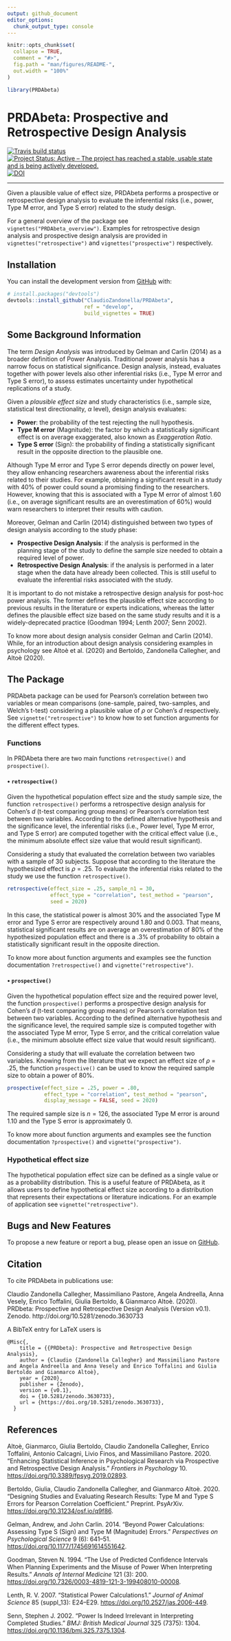 ```yaml
---
output: github_document
editor_options: 
  chunk_output_type: console
---
```


<!-- README.md is generated from README.Rmd. Please edit that file -->

```r
knitr::opts_chunk$set(
  collapse = TRUE,
  comment = "#>",
  fig.path = "man/figures/README-",
  out.width = "100%"
)

library(PRDAbeta)
```

# PRDAbeta: Prospective and Retrospective Design Analysis

<!-- badges: start -->
[![Travis build status](https://travis-ci.org/ClaudioZandonella/PRDA_beta.svg?branch=develop)](https://travis-ci.org/ClaudioZandonella/PRDA_beta)
[![Project Status: Active – The project has reached a stable, usable state and is being actively developed.](https://www.repostatus.org/badges/latest/active.svg)](https://www.repostatus.org/#active)
[![DOI](https://zenodo.org/badge/DOI/10.5281/zenodo.3630733.svg)](https://doi.org/10.5281/zenodo.3630733)
<hr>
<!-- badges: end -->

Given a plausible value of effect size, PRDAbeta performs a prospective or retrospective design analysis to evaluate the inferential risks (i.e., power, Type M error, and Type S error) related to the study design. 

For a general overview of the package see `vignettes("PRDAbeta_overview")`.
Examples for retrospective design analysis and prospective design analysis are provided in `vignettes("retrospective")` and `vignettes("prospective")` respectively.

## Installation

<!-- You can install the released version of PRDAbeta from [CRAN](https://CRAN.R-project.org) with: -->

<!-- ``` r -->
<!-- install.packages("PRDAbeta") -->
<!-- ``` -->

<!-- And the development version from [GitHub](https://github.com/) with: -->

You can install the development version from [GitHub](https://github.com/ClaudioZandonella/PRDAbeta/tree/develop) with:

``` r
# install.packages("devtools")
devtools::install_github("ClaudioZandonella/PRDAbeta",
                         ref = "develop",
                         build_vignettes = TRUE)
```




## Some Background Information

The term *Design Analysis* was introduced by Gelman and Carlin (2014) as a broader definition of Power Analysis. Traditional power analysis has a narrow focus on statistical significance. Design analysis, instead, evaluates together with power levels also other inferential risks (i.e., Type M error and Type S error), to assess estimates uncertainty under hypothetical replications of a study.

Given a *plausible effect size* and study characteristics (i.e., sample size, statistical test directionality, $\alpha$ level), design analysis evaluates:

- **Power**: the probability of the test rejecting the null hypothesis.
- **Type M error** (Magnitude): the factor by which a statistically significant effect is on average exaggerated, also known as *Exaggeration Ratio*.
- **Type S error** (Sign): the probability of finding a statistically significant result in the opposite direction to the plausible one.

Although Type M error and Type S error depends directly on power level, they allow enhancing researchers awareness about the inferential risks related to their studies. For example, obtaining a  significant result in a study with 40% of power could sound a promising finding to the researchers. However, knowing that this is associated with a Type M error of almost 1.60 (i.e., on average significant results are an overestimation of 60%) would warn researchers to interpret their results with caution.

Moreover, Gelman and Carlin (2014) distinguished between two types of design analysis according to the study phase:

- **Prospective Design Analysis**: if the analysis is performed in the planning stage of the study to define the sample size needed to obtain a required level of power.
- **Retrospective Design Analysis**: if the analysis is performed in a later stage when the data have already been collected. This is still useful to evaluate the inferential risks associated with the study.

It is important to do not mistake a retrospective design analysis for post-hoc power analysis. The former defines the plausible effect size according to previous results in the literature or experts indications, whereas the latter defines the plausible effect size based on the same study results and it is a widely-deprecated practice (Goodman 1994; Lenth 2007; Senn 2002).

To know more about design analysis consider Gelman and Carlin (2014). While, for an introduction about design analysis considering examples in psychology see Altoè et al. (2020) and Bertoldo, Zandonella Callegher, and Altoè (2020).


## The Package

PRDAbeta package can be used for Pearson's correlation between two variables or mean comparisons (one-sample, paired, two-samples, and Welch's t-test) considering a plausible value of *&rho;* or Cohen's *d* respectively. See `vignette("retrospective")` to know how to set function arguments for the different effect types. 


### Functions

In PRDAbeta there are two main functions `retrospective()` and `prospective()`.

#### &#8226; `retrospective()`

Given the hypothetical population effect size and the study sample size, the function `retrospective()` performs a retrospective design analysis for Cohen's *d* (t-test comparing group means) or Pearson's correlation test between two variables. According to the defined alternative hypothesis and the significance level, the inferential risks (i.e., Power level, Type M error, and Type S error) are computed together with the critical effect value (i.e., the minimum absolute effect size value that would result significant).

Considering a study that evaluated the correlation between two variables with a sample of 30 subjects. Suppose that according to the literature the hypothesized effect is *&rho;* = .25. To evaluate the inferential risks related to the study we use the function `retrospective()`.

```r
retrospective(effect_size = .25, sample_n1 = 30,
              effect_type = "correlation", test_method = "pearson",
              seed = 2020)
```

In this case, the statistical power is almost 30% and the associated Type M error and Type S error are respectively around 1.80 and 0.003. That means, statistical significant results are on average an overestimation of 80% of the hypothesized population effect and there is a .3% of probability to obtain a statistically significant result in the opposite direction.

To know more about function arguments and examples see the function documentation `?retrospective()` and  `vignette("retrospective")`.

#### &#8226; `prospective()`

Given the hypothetical population effect size and the required power level, the function `prospective()` performs a prospective design analysis for Cohen's *d* (t-test comparing group means) or Pearson's correlation test between two variables. According to the defined alternative hypothesis and the significance level, the required sample size is computed together with the associated Type M error, Type S error, and the critical correlation value (i.e., the minimum absolute effect size value that would result significant).  

Considering a study that will evaluate the correlation between two variables. Knowing from the literature that we expect an effect size of *&rho;* = .25, the function `prospective()` can be used to know the required sample size to obtain a power of 80%. 
```r
prospective(effect_size = .25, power = .80, 
            effect_type = "correlation", test_method = "pearson",
            display_message = FALSE, seed = 2020)
```

The required sample size is $n=126$, the associated Type M error is  around 1.10 and the Type S error is approximately 0. 

To know more about function arguments and examples see the function documentation `?prospective()` and `vignette("prospective")`.

### Hypothetical effect size

The hypothetical population effect size can be defined as a single value or as a probability distribution. This is a useful feature of PRDAbeta, as it allows users to define hypothetical effect size according to a distribution that represents their expectations or literature indications. For an example of application see `vignette("retrospective")`.

## Bugs and New Features

To propose a new feature or report a bug, please open an issue on [GitHub](https://github.com/ClaudioZandonella/PRDAbeta/issues).

## Citation

To cite PRDAbeta in publications use:

Claudio Zandonella Callegher, Massimiliano Pastore, Angela Andreella, Anna Vesely, Enrico Toffalini, Giulia Bertoldo, & Gianmarco Altoè. (2020).  PRDbeta: Prospective and Retrospective Design Analysis (Version v0.1). Zenodo. http://doi.org/10.5281/zenodo.3630733

A BibTeX entry for LaTeX users is
```{}
@Misc{,
    title = {{PRDbeta}: Prospective and Retrospective Design Analysis},
    author = {Claudio {Zandonella Callegher} and Massimiliano Pastore and Angela Andreella and Anna Vesely and Enrico Toffalini and Giulia Bertoldo and Gianmarco Altoè},
    year = {2020},
    publisher = {Zenodo},
    version = {v0.1},
    doi = {10.5281/zenodo.3630733},
    url = {https://doi.org/10.5281/zenodo.3630733},
  }
```

## References

Altoè, Gianmarco, Giulia Bertoldo, Claudio Zandonella Callegher, Enrico Toffalini, Antonio Calcagnì, Livio Finos, and Massimiliano Pastore. 2020. “Enhancing Statistical Inference in Psychological Research via Prospective and Retrospective Design Analysis.” <em>Frontiers in Psychology</em> 10. <a href="https://doi.org/10.3389/fpsyg.2019.02893">https://doi.org/10.3389/fpsyg.2019.02893</a>.

Bertoldo, Giulia, Claudio Zandonella Callegher, and Gianmarco Altoè. 2020. “Designing Studies and Evaluating Research Results: Type M and Type S Errors for Pearson Correlation Coefficient.” Preprint. PsyArXiv. <a href="https://doi.org/10.31234/osf.io/q9f86">https://doi.org/10.31234/osf.io/q9f86</a>.

Gelman, Andrew, and John Carlin. 2014. “Beyond Power Calculations: Assessing Type S (Sign) and Type M (Magnitude) Errors.” <em>Perspectives on Psychological Science</em> 9 (6): 641–51. <a href="https://doi.org/10.1177/1745691614551642">https://doi.org/10.1177/1745691614551642</a>.</p>

Goodman, Steven N. 1994. “The Use of Predicted Confidence Intervals When Planning Experiments and the Misuse of Power When Interpreting Results.” <em>Annals of Internal Medicine</em> 121 (3): 200. <a href="https://doi.org/10.7326/0003-4819-121-3-199408010-00008">https://doi.org/10.7326/0003-4819-121-3-199408010-00008</a>.

Lenth, R. V. 2007. “Statistical Power Calculations1.” <em>Journal of Animal Science</em> 85 (suppl_13): E24–E29. <a href="https://doi.org/10.2527/jas.2006-449">https://doi.org/10.2527/jas.2006-449</a>.

Senn, Stephen J. 2002. “Power Is Indeed Irrelevant in Interpreting Completed Studies.” <em>BMJ: British Medical Journal</em> 325 (7375): 1304. <a href="https://doi.org/10.1136/bmj.325.7375.1304">https://doi.org/10.1136/bmj.325.7375.1304</a>.

